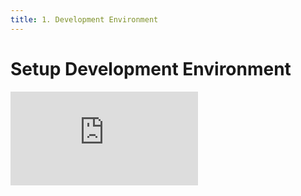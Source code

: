 ```yaml
---
title: 1. Development Environment
---
```


# Setup Development Environment

<div
  style={{
    position: 'relative',
    paddingBottom: '64.63195691202873%',
    marginBottom: '20px',
    height: 0
  }}
>
  <iframe
    src="https://www.loom.com/embed/7be2879fb2c846ed9cfb831d86fc8972"
    frameborder="0"
    allowFullScreen="true"
    webkitallowfullscreen="true"
    mozallowfullscreen="true"
    style={{
      position: 'absolute',
      top: 0,
      left: 0,
      width: '100%',
      height: '100%'
    }}
  />
</div>

We use [Visual Studio Code](https://code.visualstudio.com/) with the [Remote - Containers](https://marketplace.visualstudio.com/items?itemName=ms-vscode-remote.remote-containers) extension. This lets you use a [Docker container](https://docker.com/) as a full-featured development environment. A devcontainer.json file in Core tells VS Code how to access (or create) a development container with a well-defined tool and runtime stack.

To get started try the following:

1. Install [Visual Studio Code](https://code.visualstudio.com/)
1. Install [Docker Desktop](https://www.docker.com/get-started)
1. Start Docker Desktop
   - **PC users**: Windows limits resources to WSL 2 (Memory/CPU), this limit can be configured in your [.wslconfig file](https://docs.microsoft.com/en-us/windows/wsl/wsl-config#configure-global-options-with-wslconfig).
1. Start VS Code and add [Remote - Containers](https://marketplace.visualstudio.com/items?itemName=ms-vscode-remote.remote-containers) Extension
1. run `Remote-Containers: Clone Repository in Container Volume...` from the Command Palette (F1).
1. Pick GitHub (You'll need to authenticate with GitHub), then enter `JesusFilm/core`, finally choose the `main` branch to clone.
1. The VS Code window (instance) will reload, clone the source code, and start building the dev container. A progress notification provides status updates.
1. After the build completes, VS Code will automatically connect to the container. You can now work with the repository source code in this independent environment as you would if you had cloned the code locally.

## Common Issues

### VS Code fails to build container on Mac
```
docker-compose version --short
fork/exec /usr/local/bin/docker-compose-v1: bad CPU type in executable
```

1. Open Docker Desktop
1. Go to Settings -> General, and scroll down to the bottom 
1. Tick 'Use Docker Compose V2'
1. Click 'Apply & Restart'
1. Go to VS code and run 'Rebuild Container'. The container should now build successfully

### Container isn't using enough resources on Mac

1. Open Docker Desktop
1. Go to settings -> Resources -> Advanced
1. Set CPUs:7, Memory:12.00GB, Swap:4GB
1. Click 'Apply & Restart'